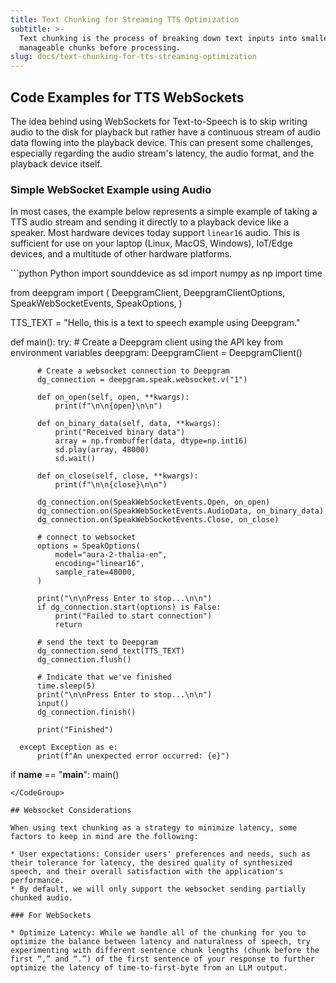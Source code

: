 ```yaml
---
title: Text Chunking for Streaming TTS Optimization
subtitle: >-
  Text chunking is the process of breaking down text inputs into smaller,
  manageable chunks before processing.
slug: docs/text-chunking-for-tts-streaming-optimization
---
```



## Code Examples for TTS WebSockets

The idea behind using WebSockets for Text-to-Speech is to skip writing audio to the disk for playback but rather have a continuous stream of audio data flowing into the playback device. This can present some challenges, especially regarding the audio stream's latency, the audio format, and the playback device itself.

### Simple WebSocket Example using Audio

In most cases, the example below represents a simple example of taking a TTS audio stream and sending it directly to a playback device like a speaker. Most hardware devices today support `linear16` audio. This is sufficient for use on your laptop (Linux, MacOS, Windows), IoT/Edge devices, and a multitude of other hardware platforms.

<CodeGroup>
  ```python Python
  import sounddevice as sd
  import numpy as np
  import time

  from deepgram import (
      DeepgramClient,
      DeepgramClientOptions,
      SpeakWebSocketEvents,
      SpeakOptions,
  )

  TTS_TEXT = "Hello, this is a text to speech example using Deepgram."

  def main():
      try:
          # Create a Deepgram client using the API key from environment variables
          deepgram: DeepgramClient = DeepgramClient()

          # Create a websocket connection to Deepgram
          dg_connection = deepgram.speak.websocket.v("1")

          def on_open(self, open, **kwargs):
              print(f"\n\n{open}\n\n")

          def on_binary_data(self, data, **kwargs):
              print("Received binary data")
              array = np.frombuffer(data, dtype=np.int16)
              sd.play(array, 48000)
              sd.wait()

          def on_close(self, close, **kwargs):
              print(f"\n\n{close}\n\n")

          dg_connection.on(SpeakWebSocketEvents.Open, on_open)
          dg_connection.on(SpeakWebSocketEvents.AudioData, on_binary_data)
          dg_connection.on(SpeakWebSocketEvents.Close, on_close)

          # connect to websocket
          options = SpeakOptions(
              model="aura-2-thalia-en",
              encoding="linear16",
              sample_rate=48000,
          )

          print("\n\nPress Enter to stop...\n\n")
          if dg_connection.start(options) is False:
              print("Failed to start connection")
              return

          # send the text to Deepgram
          dg_connection.send_text(TTS_TEXT)
          dg_connection.flush()

          # Indicate that we've finished
          time.sleep(5)
          print("\n\nPress Enter to stop...\n\n")
          input()
          dg_connection.finish()

          print("Finished")

      except Exception as e:
          print(f"An unexpected error occurred: {e}")

  if __name__ == "__main__":
      main()
  ```
</CodeGroup>

## Websocket Considerations

When using text chunking as a strategy to minimize latency, some factors to keep in mind are the following:

* User expectations: Consider users' preferences and needs, such as their tolerance for latency, the desired quality of synthesized speech, and their overall satisfaction with the application's performance.
* By default, we will only support the websocket sending partially chunked audio.

### For WebSockets

* Optimize Latency: While we handle all of the chunking for you to optimize the balance between latency and naturalness of speech, try experimenting with different sentence chunk lengths (chunk before the first “,” and “.”) of the first sentence of your response to further optimize the latency of time-to-first-byte from an LLM output.
